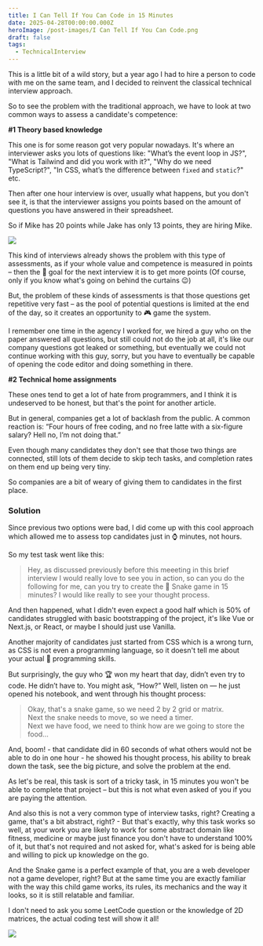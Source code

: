 ```yaml
---
title: I Can Tell If You Can Code in 15 Minutes
date: 2025-04-28T00:00:00.000Z
heroImage: /post-images/I Can Tell If You Can Code.png
draft: false
tags:
  - TechnicalInterview
---
```


This is a little bit of a wild story, but a year ago I had to hire a person to code with me on the same team, and I decided to reinvent the classical technical interview approach.

So to see the problem with the traditional approach, we have to look at two common ways to assess a candidate's competence:

**#1 Theory based knowledge**

This one is for some reason got very popular nowadays. It's where an interviewer asks you lots of questions like: "What’s the event loop in JS?", "What is Tailwind and did you work with it?", "Why do we need TypeScript?", "In CSS, what’s the difference between `fixed` and `static`?" etc.

Then after one hour interview is over, usually what happens, but you don't see it, is that the interviewer assigns you points based on the amount of questions you have answered in their spreadsheet.

So if Mike has 20 points while Jake has only 13 points, they are hiring Mike.

![](</post-images/I Can Tell If You Can Code ILLUSTRATION HR Sheet.png>)

This kind of interviews already shows the problem with this type of assessments, as if your whole value and competence is measured in points – then the 🎯 goal for the next interview it is to get more points (Of course, only if you know what's going on behind the curtains 😉)

But, the problem of these kinds of assessments is that those questions get repetitive very fast – as the pool of potential questions is limited at the end of the day, so it creates an opportunity to 🎮 game the system.

I remember one time in the agency I worked for, we hired a guy who on the paper answered all questions, but still could not do the job at all, it's like our company questions got leaked or something, but eventually we could not continue working with this guy, sorry, but you have to eventually be capable of opening the code editor and doing something in there.

**#2 Technical home assignments**

These ones tend to get a lot of hate from programmers, and I think it is undeserved to be honest, but that's the point for another article.

But in general, companies get a lot of backlash from the public. A common reaction is: “Four hours of free coding, and no free latte with a six-figure salary? Hell no, I’m not doing that.”

Even though many candidates they don't see that those two things are connected, still lots of them decide to skip tech tasks, and completion rates on them end up being very  tiny.

So companies are a bit of weary of giving them to candidates in the first place.

### Solution

Since previous two options were bad, I did come up with this cool approach which allowed me to assess top candidates just in ⌚️ minutes, not hours.

So my test task went like this:

> Hey, as discussed previously before this meeeting in this brief interview I would really love to see you in action, so can you do the following for me, can you try to create the 🐍 Snake game in 15 minutes? I would like really to see your thought process.

And then happened, what I didn't even expect a good half which is 50% of candidates struggled with basic bootstrapping of the project, it's like Vue or Next.js, or React, or maybe I should just use Vanilla.

Another majority of candidates just started from CSS which is a wrong turn, as CSS is not even a programming language, so it doesn't tell me about your actual 🔧 programming skills.

But surprisingly, the guy who 🏆 won my heart that day, didn’t even try to code. He didn’t have to. You might ask, “How?” Well, listen on — he just opened his notebook, and went through his thought process:

> Okay, that's a snake game, so we need 2 by 2 grid or matrix.\
> Next the snake needs to move, so we need a timer.\
> Next we have food, we need to think how are we going to store the food...

And, boom! - that candidate did in 60 seconds of what others would not be able to do in one hour - he showed his thought process, his ability to break down the task, see the big picture, and solve the problem at the end.

As let's be real, this task is sort of a tricky task, in 15 minutes you won't be able to complete that project – but this is not what even asked of you if you are paying the attention.

And also this is not a very common type of interview tasks, right? Creating a game, that's a bit abstract, right? - But that's exactly, why this task works so well, at your work you are likely to work for some abstract domain like fitness, medicine or maybe just finance you don't have to understand 100% of it, but that's not required and not asked for, what's asked for is being able and willing to pick up knowledge on the go.

And the Snake game is a perfect example of that, you are a web developer not a game developer, right? But at the same time you are exactly familiar with the way this child game works, its rules, its mechanics and the way it looks, so it is still relatable and familiar.

I don't need to ask you some LeetCode question or the knowledge of 2D matrices, the actual coding test will show it all!

![](</post-images/I Can Tell If You Can Code ILLUSTRATION Snake.png>)
